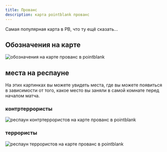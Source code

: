 ```yaml
---
title: Прованс
description: карта pointblank прованс
---
```


Самая популярная карта в PB, что ту ещё сказать...

## Обозначения на карте

<Image src={map} alt="обозначения на карте прованс в pointblank" />

## места на респауне

На этих картинках вы можете увидеть места, где вы можете появиться в зависимости от того, какое место вы заняли в самой комнате перед началом матча.

### контртеррористы

<Image src={ctRespStartPos} alt="респаун контртеррористов на карте прованс в pointblank" />

### террористы

<Image src={tRespStartPos} alt="респаун террористов на карте прованс в pointblank" />

